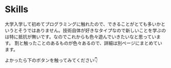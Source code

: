 # Skills

大学入学して初めてプログラミングに触れたので、できることがとても多いかというとそうではありません。技術自体が好きなタイプなので新しいことを学ぶのは特に抵抗が無いです。なのでこれからも色々遊んでいきたいなと思っています。
割と触ったことのあるものが色々あるので、詳細は別ページにまとめています。

よかったら下のボタンを触ってみてください👇
